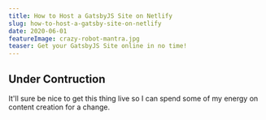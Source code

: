 ```yaml
---
title: How to Host a GatsbyJS Site on Netlify
slug: how-to-host-a-gatsby-site-on-netlify
date: 2020-06-01
featureImage: crazy-robot-mantra.jpg
teaser: Get your GatsbyJS Site online in no time!
---
```


## Under Contruction

It'll sure be nice to get this thing live so I can spend some of my energy on content creation for a change.